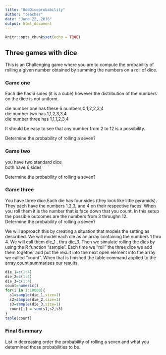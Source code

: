 ```yaml
---
title: "OddDiceprobability"
author: "teacher"
date: "June 22, 2016"
output: html_document
---
```


```r
knitr::opts_chunk$set(echo = TRUE)
```

## Three games with dice

This is an Challenging game where you are to compute the probability of rolling a given number obtained by summing the numbers on a roll of dice. 

### Game one  

Each die has 6 sides (it is a cube) however the distribution of the numbers on the dice is not uniform.  

die number one has these 6 numbers  0,1,2,2,3,4  
die number two has 1,1,2,3,3,4  
die number three has 1,1,1,2,3,4  

It should be easy to see that any number from 2 to 12 is a possibility.  

Determine the probability of rolling a seven?

### Game two

you have two standard dice  
both have 6 sides 

Determine the probability of rolling a seven?  

### Game three  

You have three dice.Each die has four sides (they look like little pyramids).
They each have the numbers 1,2,3, and 4 on their respective faces. When you roll them it is the number that is face down that you count.  In this setup the possible outcomes are the numbers from 3 throughn 12.  
Determine the probability of rolling a seven? 

We will approach this by creating a situation that models the setting as described. We will model each die as an array containing the numbers 1 thru 4. We will call them die_1 , thru die_3. Then we simulate rolling the dies by using the R function "sample". Each time we "roll" the three dice we add them together and put the result into the next open element into the array we called "count". When that is finished the table command applied to the array count summarises our results.

```r
die_1=c(1:4)
die_2=c(1:4)
die_3=c(1:4)
count=numeric()
for(i in 1:10000){
  s1=sample(die_1,size=1)
  s2=sample(die_2,size=1)
  s3=sample(die_3,size=1)
  count[i] = sum(s1,s2,s3)
}
table(count)

```


### Final Summary

List in decreasing order the probability of rolling a seven and what you determined those probabilities to be.